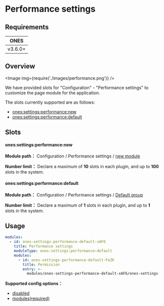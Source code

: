 
# Performance settings

## Requirements

| **ONES** |
| :------: |
| v3.6.0+  |

## Overview

<Image img={require('./images/performance.png')} />

We have provided slots for "Configuration" - "Performance settings" to customize the page module for the application.

The slots currently supported are as follows:

- [ones:settings:performance:new](#onessettingsperformancenew)
- [ones:settings:performance:default](#onessettingsperformancedefault)

## Slots

#### ones:settings:performance:new

**Module path：** Configuration / Performance settings / [new module](../index.mdx#slot-hierarchy)

**Number limit：** Declare a maximum of **10** slots in each plugin, and up to **100** slots in the system.

#### ones:settings:performance:default

**Module path：** Configuration / Performance settings / [Default group](../index.mdx#slot-hierarchy)

**Number limit：** Declare a maximum of **1** slots in each plugin, and up to **1** slots in the system.

## Usage

```yaml
modules:
  - id: ones-settings-performance-default-xAF6
    title: Performance settings
    moduleType: ones:settings:performance:default
    modules:
      - id: ones-settings-performance-default-FeZK
        title: Permission
        entry: >-
          modules/ones-settings-performance-default-xAF6/ones-settings-performance-default-FeZK/index.html
```

**Supported config options：**

- [disabled](../../../../../reference/config/plugin.yaml#disabled)
- [modules(required)](../../../../../reference/config/plugin.yaml#subModule)
